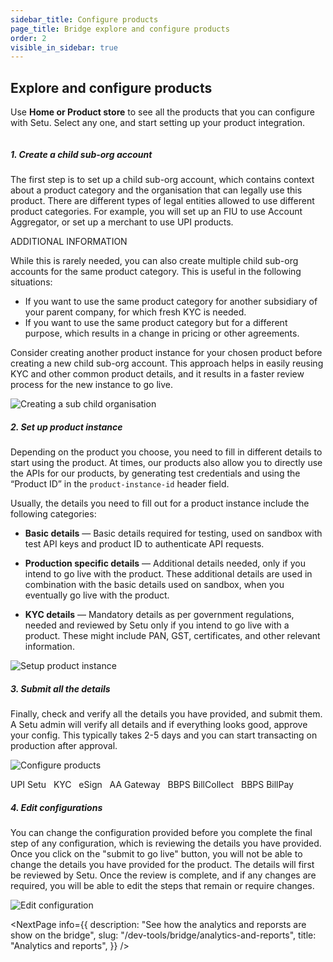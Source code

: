 ```yaml
---
sidebar_title: Configure products
page_title: Bridge explore and configure products
order: 2
visible_in_sidebar: true
---
```


## Explore and configure products

Use **Home or Product store** to see all the products that you can configure with Setu. Select any one, and start setting up your product integration.

<img src="https://storage.googleapis.com/strapi-assets/latest/bridge-v2-docs/Configure%20products/Product%20Store.png" alt="" />

##### 1. Create a child sub-org account
The first step is to set up a child sub-org account, which contains context about a product category and the organisation that can legally use this product. There are different types of legal entities allowed to use different product categories. For example, you will set up an FIU to use Account Aggregator, or set up a merchant to use UPI products. 

<Badge type="tip"> ADDITIONAL INFORMATION </Badge> 

While this is rarely needed, you can also create multiple child sub-org accounts for the same product category. This is useful in the following situations:
- If you want to use the same product category for another subsidiary of your parent company, for which fresh KYC is needed.
- If you want to use the same product category but for a different purpose, which results in a change in pricing or other agreements.

<Callout type="tip">Consider creating another product instance for your chosen product before creating a new child sub-org account. This approach helps in easily reusing KYC and other common product details, and it results in a faster review process for the new instance to go live.</Callout>


<img src="https://storage.googleapis.com/strapi-assets/latest/bridge-v2-docs/Configure%20products/create-a-child-sub-org.gif" alt="Creating a sub child organisation" />

##### 2. Set up product instance
Depending on the product you choose, you need to fill in different details to start using the product. At times, our products also allow you to directly use the APIs for our products, by generating test credentials and using the “Product ID” in the `product-instance-id` header field.

Usually, the details you need to fill out for a product instance include the following categories:

- **Basic details** — Basic details required for testing, used on sandbox with test API keys and product ID to authenticate API requests.

- **Production specific details** — Additional details needed, only if you intend to go live with the product. These additional details are used in combination with the basic details used on sandbox, when you eventually go live with the product.

- **KYC details** — Mandatory details as per government regulations, needed and reviewed by Setu only if you intend to go live with a product. These might include PAN, GST, certificates, and other relevant information.

<img src="https://storage.googleapis.com/strapi-assets/latest/bridge-v2-docs/Configure%20products/Setup%20product%20instance.gif" alt="Setup product instance" />

##### 3. Submit all the details
Finally, check and verify all the details you have provided, and submit them. A Setu admin will verify all details and if everything looks good, approve your config. This typically takes 2-5 days and you can start transacting on production after approval.

<img src="https://storage.googleapis.com/strapi-assets/latest/bridge-v2-docs/Configure%20products/configure%20products.gif" alt="Configure products " />

<Badge type="tip">UPI Setu</Badge> &nbsp;
<Badge type="tip">KYC</Badge> &nbsp;
<Badge type="tip">eSign</Badge> &nbsp;
<Badge type="tip">AA Gateway</Badge> &nbsp;
<Badge type="tip">BBPS BillCollect</Badge> &nbsp;
<Badge type="tip">BBPS BillPay</Badge> &nbsp;

##### 4. Edit configurations
You can change the configuration provided before you complete the final step of any configuration, which is reviewing the details you have provided. Once you click on the "submit to go live" button, you will not be able to change the details you have provided for the product. The details will first be reviewed by Setu. Once the review is complete, and if any changes are required, you will be able to edit the steps that remain or require changes.

<img src="https://storage.googleapis.com/strapi-assets/latest/bridge-v2-docs/Configure%20products/Edit%20config.gif" alt="Edit configuration" />

<NextPage
  info={{
    description: "See how the analytics and reporsts are show on the bridge",
    slug: "/dev-tools/bridge/analytics-and-reports",
    title: "Analytics and reports",
  }}
/>

<WasPageHelpful />